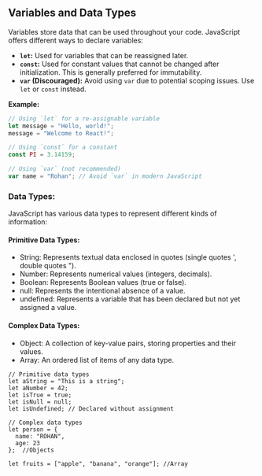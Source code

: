 ## Variables and Data Types

Variables store data that can be used throughout your code. JavaScript offers different ways to declare variables:

* **`let`:** Used for variables that can be reassigned later.
* **`const`:** Used for constant values that cannot be changed after initialization. This is generally preferred for immutability.
* **`var` (Discouraged):** Avoid using `var` due to potential scoping issues. Use `let` or `const` instead.

**Example:**

```javascript
// Using `let` for a re-assignable variable
let message = "Hello, world!";
message = "Welcome to React!";

// Using `const` for a constant
const PI = 3.14159;

// Using `var` (not recommended)
var name = "Rohan"; // Avoid `var` in modern JavaScript
```

### Data Types:

 JavaScript has various data types to represent different kinds of information:

#### Primitive Data Types:
  - String: Represents textual data enclosed in quotes (single quotes ', double quotes ").
  - Number: Represents numerical values (integers, decimals).
  - Boolean: Represents Boolean values (true or false).
  - null: Represents the intentional absence of a value.
  - undefined: Represents a variable that has been declared but not yet assigned a value.
#### Complex Data Types:
  - Object: A collection of key-value pairs, storing properties and their values.
  - Array: An ordered list of items of any data type.

```JS
// Primitive data types
let aString = "This is a string";
let aNumber = 42;
let isTrue = true;
let isNull = null;
let isUndefined; // Declared without assignment

// Complex data types
let person = {
  name: "ROHAN",
  age: 23
};  //Objects

let fruits = ["apple", "banana", "orange"]; //Array
```
